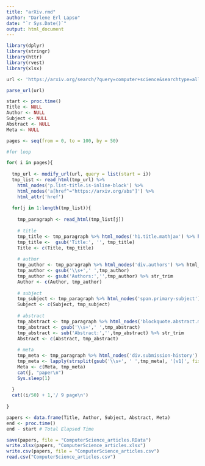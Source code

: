 ---
title: "arXiv.rmd"
author: "Darlene Erl Lapso"
date: "`r Sys.Date()`"
output: html_document
---

```{r}
library(dplyr)
library(stringr)
library(httr)
library(rvest)
library(xlsx)
```

```{r}
url <- 'https://arxiv.org/search/?query=computer+science&searchtype=all&abstracts=show&order=-announced_date_first&size=50'
```

```{r}
parse_url(url)
```

```{r}
start <- proc.time()
Title <- NULL
Author <- NULL
Subject <- NULL
Abstract <- NULL
Meta <- NULL
```

```{r}
pages <- seq(from = 0, to = 100, by = 50)
```

```{r}
#for loop

for( i in pages){
  
  tmp_url <- modify_url(url, query = list(start = i))
  tmp_list <- read_html(tmp_url) %>% 
    html_nodes('p.list-title.is-inline-block') %>% 
    html_nodes('a[href^="https://arxiv.org/abs"]') %>% 
    html_attr('href')
  
  for(j in 1:length(tmp_list)){
    
    tmp_paragraph <- read_html(tmp_list[j])
    
    # title
    tmp_title <- tmp_paragraph %>% html_nodes('h1.title.mathjax') %>% html_text(T)
    tmp_title <-  gsub('Title:', '', tmp_title)
    Title <- c(Title, tmp_title)
    
    # author
    tmp_author <- tmp_paragraph %>% html_nodes('div.authors') %>% html_text
    tmp_author <- gsub('\\s+',' ',tmp_author)
    tmp_author <- gsub('Authors:','',tmp_author) %>% str_trim
    Author <- c(Author, tmp_author)  
    
    # subject
    tmp_subject <- tmp_paragraph %>% html_nodes('span.primary-subject') %>% html_text(T)
    Subject <- c(Subject, tmp_subject)
    
    # abstract
    tmp_abstract <- tmp_paragraph %>% html_nodes('blockquote.abstract.mathjax') %>% html_text(T)
    tmp_abstract <- gsub('\\s+',' ',tmp_abstract)
    tmp_abstract <- sub('Abstract:','',tmp_abstract) %>% str_trim
    Abstract <- c(Abstract, tmp_abstract)
    
    # meta
    tmp_meta <- tmp_paragraph %>% html_nodes('div.submission-history') %>% html_text
    tmp_meta <- lapply(strsplit(gsub('\\s+', ' ',tmp_meta), '[v1]', fixed = T),'[',2) %>% unlist %>% str_trim
    Meta <- c(Meta, tmp_meta)
    cat(j, "paper\n")
    Sys.sleep(1)
    
  }
  cat((i/50) + 1,'/ 9 page\n')
  
}
```

```{r}
papers <- data.frame(Title, Author, Subject, Abstract, Meta)
end <- proc.time()
end - start # Total Elapsed Time
```

```{r}
save(papers, file = "ComputerScience_articles.RData")
write.xlsx(papers, "ComputerScience_articles.xlsx")
write.csv(papers, file = "ComputerScience_articles.csv")
read.csv("ComputerScience_articles.csv")
```



